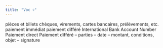 ```yaml
---
title: "Voc 💀"
---
```


<CardGroup cols={3}>
  <Card title="Monnaie numéraire">pièces et billets</Card>
  <Card title="Monnaie scripturale">
    chèques, virements, cartes bancaires, prélèvements, etc.
  </Card>
  <Card title="Au comptant">paiement immédiat</Card>
  <Card title="À crédit">paiement différé</Card>
  <Card title="IBAN">International Bank Account Number</Card>
  <Card title="Carte de débit">Paiement direct</Card>
  <Card title="Carte de crédit">Paiement différé</Card>
  <Card title="Contenu de quittance">
    – parties
    – date
    – montant, conditions, objet
    – signature
  </Card>
</CardGroup>
